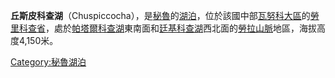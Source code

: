 {{coord|10|24|16|S|76|44|46|W|type:waterbody_region:PE|display=title}}

'''丘斯皮科查湖'''（Chuspiccocha），是[[秘魯|秘魯]]的[[湖泊|湖泊]]，位於該國中部[[瓦努科大區|瓦努科大區]]的[[勞里科查省|勞里科查省]]，處於[[帕塔爾科查湖|帕塔爾科查湖]]東南面和[[廷基科查湖|廷基科查湖]]西北面的[[勞拉山脈|勞拉山脈]]地區，海拔高度4,150米。

{{Peru-geo-stub}}
[[Category:秘魯湖泊|Category:秘魯湖泊]]